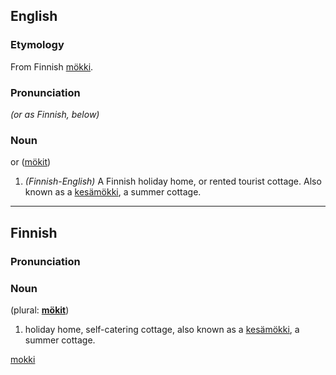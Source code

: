 ==English==

===Etymology===
From Finnish [[mökki#Finnish|mökki]].

===Pronunciation===
{{IPA|/møk'ki/, /mok'ki/ or /mʊk'ki/}} ''(or as Finnish, below)''

===Noun===
{{en-noun}} or ([[mökit]])

# ''(Finnish-English)'' A Finnish holiday home, or rented tourist cottage. Also known as a [[kesämökki]], a summer cottage.

[[Category:English words spelled with diacritics|mokki]] 

----

==Finnish==

===Pronunciation===
{{IPA|/møk'ki/}}

===Noun===
{{fi-noun}} (plural: '''[[mökit]]''')
# holiday home, self-catering cottage, also known as a [[kesämökki]], a summer cottage.